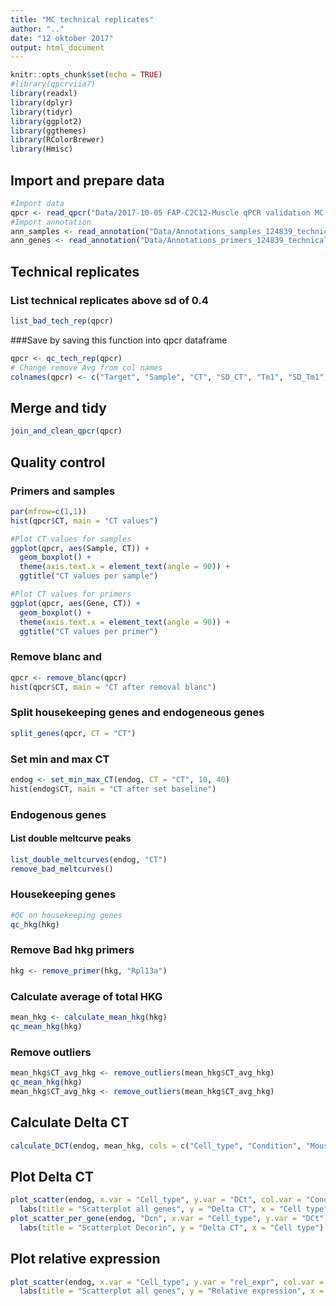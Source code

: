 ```yaml
---
title: "MC technical replicates"
author: ".."
date: "12 oktober 2017"
output: html_document
---
```


```r
knitr::opts_chunk$set(echo = TRUE)
#library(qpcrviia7)
library(readxl)
library(dplyr)
library(tidyr)
library(ggplot2)
library(ggthemes)
library(RColorBrewer)
library(Hmisc)
```

## Import and prepare data
```r
#Import data
qpcr <- read_qpcr("Data/2017-10-05 FAP-C2C12-Muscle qPCR validation MC.xls")
#Import annotation
ann_samples <- read_annotation("Data/Annotations_samples_124839_technical_replicates.xlsx")
ann_genes <- read_annotation("Data/Annotations_primers_124839_technical_replicates.xlsx")
```

## Technical replicates
### List technical replicates above sd of 0.4
```r
list_bad_tech_rep(qpcr)
```

###Save by saving this function into qpcr dataframe
```r
qpcr <- qc_tech_rep(qpcr)
# Change remove Avg from col names
colnames(qpcr) <- c("Target", "Sample", "CT", "SD_CT", "Tm1", "SD_Tm1", "Tm2", "SD_Tm2")
```


## Merge and tidy
```r
join_and_clean_qpcr(qpcr)
```


## Quality control
### Primers and samples
```r
par(mfrow=c(1,1))
hist(qpcr$CT, main = "CT values")

#Plot CT values for samples
ggplot(qpcr, aes(Sample, CT)) +
  geom_boxplot() +
  theme(axis.text.x = element_text(angle = 90)) +
  ggtitle("CT values per sample")

#Plot CT values for primers
ggplot(qpcr, aes(Gene, CT)) +
  geom_boxplot() +
  theme(axis.text.x = element_text(angle = 90)) +
  ggtitle("CT values per primer")
```


### Remove blanc and 
```r
qpcr <- remove_blanc(qpcr)
hist(qpcr$CT, main = "CT after removal blanc")
```

### Split housekeeping genes and endogeneous genes
```r
split_genes(qpcr, CT = "CT")
```


### Set min and max CT
```r
endog <- set_min_max_CT(endog, CT = "CT", 10, 40)
hist(endog$CT, main = "CT after set baseline")
```




### Endogenous genes
#### List double meltcurve peaks
```r
list_double_meltcurves(endog, "CT")
remove_bad_meltcurves()
```




### Housekeeping genes
```r
#QC on housekeeping genes
qc_hkg(hkg)
```

### Remove Bad hkg primers
```r
hkg <- remove_primer(hkg, "Rpl13a")
```

### Calculate average of total HKG
```r
mean_hkg <- calculate_mean_hkg(hkg)
qc_mean_hkg(hkg)
```

### Remove outliers
```r
mean_hkg$CT_avg_hkg <- remove_outliers(mean_hkg$CT_avg_hkg)
qc_mean_hkg(hkg)
mean_hkg$CT_avg_hkg <- remove_outliers(mean_hkg$CT_avg_hkg)
```


## Calculate Delta CT
```r
calculate_DCT(endog, mean_hkg, cols = c("Cell_type", "Condition", "Mouse"))
```

## Plot Delta CT
```r
plot_scatter(endog, x.var = "Cell_type", y.var = "DCt", col.var = "Condition") +
  labs(title = "Scatterplot all genes", y = "Delta CT", x = "Cell type")
plot_scatter_per_gene(endog, "Dcn", x.var = "Cell_type", y.var = "DCt", col.var = "Condition") +
  labs(title = "Scatterplot Decorin", y = "Delta CT", x = "Cell type")
```

## Plot relative expression
```r
plot_scatter(endog, x.var = "Cell_type", y.var = "rel_expr", col.var = "Condition") +
  labs(title = "Scatterplot all genes", y = "Relative expression", x = "Cell type")
```
